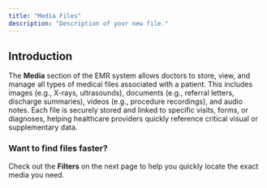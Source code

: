 ```yaml
---
title: "Media Files"
description: "Description of your new file."
---
```


## Introduction

The **Media** section of the EMR system allows doctors to store, view, and manage all types of medical files associated with a patient. This includes images (e.g., X-rays, ultrasounds), documents (e.g., referral letters, discharge summaries), videos (e.g., procedure recordings), and audio notes. Each file is securely stored and linked to specific visits, forms, or diagnoses, helping healthcare providers quickly reference critical visual or supplementary data.

### <Icon icon="filter" iconType="light" /> Want to find files faster?

Check out the **Filters** on the next page to help you quickly locate the exact media you need.